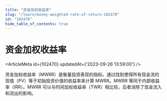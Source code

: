 ```yaml
---
title: "资金加权收益率"
slug: "/learn/money-weighted-rate-of-return-102470"
id: "102470"
hide_table_of_contents: true
---
```



# 资金加权收益率

<ArticleMeta id={102470} updatedAt={'2023-09-26 13:59:00'} />
<div className='border-solid border-b border-t-0 my-4 border-[var(--ifm-color-gray-300)]' />

资金加权收益率（MWRR）是衡量投资表现的指标。通过找到使得所有现金流的现值（PV）等于初始投资价值的收益率来计算 MWRR。MWRR 等同于内部收益率（IRR）。MWRR 可以与时间加权收益率（TWR）相比较，后者消除了现金流入和流出的影响。
